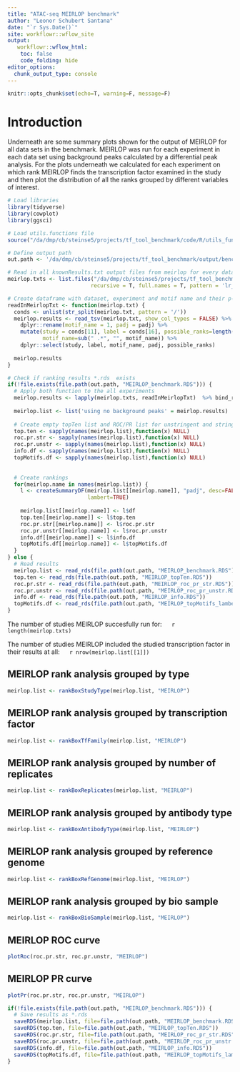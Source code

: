 ```yaml
---
title: "ATAC-seq MEIRLOP benchmark"
author: "Leonor Schubert Santana"
date: "`r Sys.Date()`"
site: workflowr::wflow_site
output:
   workflowr::wflow_html:
    toc: false
    code_folding: hide
editor_options:
  chunk_output_type: console
---
```


```r
knitr::opts_chunk$set(echo=T, warning=F, message=F)
```

# Introduction

Underneath are some summary plots shown for the output of MEIRLOP for all data sets in the benchmark. MEIRLOP was run for each experiment in each data set using background peaks calculated by a differential peak analysis. For the plots underneath we calculated for each experiment on which rank MEIRLOP finds the transcription factor examined in the study and then plot the distribution of all the ranks grouped by different variables of interest.

```r
# Load libraries
library(tidyverse)
library(cowplot)
library(ggsci)

# Load utils.functions file
source("/da/dmp/cb/steinse5/projects/tf_tool_benchmark/code/R/utils_functions.R")

# Define output path
out.path <- '/da/dmp/cb/steinse5/projects/tf_tool_benchmark/output/benchmark_data/atacseq/meirlop/'

# Read in all knownResults.txt output files from meirlop for every dataset
meirlop.txts <- list.files("/da/dmp/cb/steinse5/projects/tf_tool_benchmark/data/atacseq/",
                          recursive = T, full.names = T, pattern = 'lr_results.tsv')

# Create dataframe with dataset, experiment and motif name and their p-value
readInMeirlopTxt <- function(meirlop.txt) {
  conds <- unlist(str_split(meirlop.txt, pattern = '/'))
  meirlop.results <- read_tsv(meirlop.txt, show_col_types = FALSE) %>%
    dplyr::rename(motif_name = 1, padj = padj) %>%
    mutate(study = conds[11], label = conds[16], possible_ranks=length(motif_name),
           motif_name=sub(" .*", "", motif_name)) %>%
    dplyr::select(study, label, motif_name, padj, possible_ranks)
 
  meirlop.results
} 

# Check if ranking results *.rds  exists
if(!file.exists(file.path(out.path, "MEIRLOP_benchmark.RDS"))) {
  # Apply both function to the all experiments
  meirlop.results <- lapply(meirlop.txts, readInMeirlopTxt)  %>% bind_rows
  
  meirlop.list <- list('using no background peaks' = meirlop.results)
  
  # Create empty topTen list and ROC/PR list for unstringent and stringent and info
  top.ten <- sapply(names(meirlop.list),function(x) NULL)
  roc.pr.str <- sapply(names(meirlop.list),function(x) NULL)
  roc.pr.unstr <- sapply(names(meirlop.list),function(x) NULL)
  info.df <- sapply(names(meirlop.list),function(x) NULL)
  topMotifs.df <- sapply(names(meirlop.list),function(x) NULL)
  
  
  # Create rankings 
  for(meirlop.name in names(meirlop.list)) {
    l <- createSummaryDF(meirlop.list[[meirlop.name]], "padj", desc=FALSE, 
                         lambert=TRUE)
    
    meirlop.list[[meirlop.name]] <- l$df
    top.ten[[meirlop.name]] <- l$top.ten
    roc.pr.str[[meirlop.name]] <- l$roc.pr.str
    roc.pr.unstr[[meirlop.name]] <- l$roc.pr.unstr
    info.df[[meirlop.name]] <- l$info.df
    topMotifs.df[[meirlop.name]] <- l$topMotifs.df
  }
} else {
  # Read results
  meirlop.list <- read_rds(file.path(out.path, "MEIRLOP_benchmark.RDS"))
  top.ten <- read_rds(file.path(out.path, "MEIRLOP_topTen.RDS"))
  roc.pr.str <- read_rds(file.path(out.path, "MEIRLOP_roc_pr_str.RDS"))
  roc.pr.unstr <- read_rds(file.path(out.path, "MEIRLOP_roc_pr_unstr.RDS"))
  info.df <- read_rds(file.path(out.path, "MEIRLOP_info.RDS"))
  topMotifs.df <- read_rds(file.path(out.path, "MEIRLOP_topMotifs_lambert.RDS"))
}
```


The number of studies MEIRLOP succesfully run for: &emsp; `r length(meirlop.txts)` \

The number of studies MEIRLOP included the studied transcription factor in their results at all: &emsp; `r nrow(meirlop.list[[1]])`


## MEIRLOP rank analysis grouped by type {.tabset}

```r
meirlop.list <- rankBoxStudyType(meirlop.list, "MEIRLOP")
```

## MEIRLOP rank analysis grouped by transcription factor {.tabset}

```r
meirlop.list <- rankBoxTfFamily(meirlop.list, "MEIRLOP")
```

## MEIRLOP rank analysis grouped by number of replicates {.tabset}

```r
meirlop.list <- rankBoxReplicates(meirlop.list, "MEIRLOP")
```

## MEIRLOP rank analysis grouped by antibody type {.tabset}

```r
meirlop.list <- rankBoxAntibodyType(meirlop.list, "MEIRLOP")
```

## MEIRLOP rank analysis grouped by reference genome {.tabset}

```r
meirlop.list <- rankBoxRefGenome(meirlop.list, "MEIRLOP")
```

## MEIRLOP rank analysis grouped by bio sample {.tabset}

```r
meirlop.list <- rankBoxBioSample(meirlop.list, "MEIRLOP")
```

## MEIRLOP ROC curve {.tabset}

```r
plotRoc(roc.pr.str, roc.pr.unstr, "MEIRLOP")
```

## MEIRLOP PR curve {.tabset}

```r
plotPr(roc.pr.str, roc.pr.unstr, "MEIRLOP")
```

```r
if(!file.exists(file.path(out.path, "MEIRLOP_benchmark.RDS"))) {
  # Save results as *.rds
  saveRDS(meirlop.list, file=file.path(out.path, "MEIRLOP_benchmark.RDS"))
  saveRDS(top.ten, file=file.path(out.path, "MEIRLOP_topTen.RDS"))
  saveRDS(roc.pr.str, file=file.path(out.path, "MEIRLOP_roc_pr_str.RDS"))
  saveRDS(roc.pr.unstr, file=file.path(out.path, "MEIRLOP_roc_pr_unstr.RDS"))
  saveRDS(info.df, file=file.path(out.path, "MEIRLOP_info.RDS"))
  saveRDS(topMotifs.df, file=file.path(out.path, "MEIRLOP_topMotifs_lambert.RDS"))
}
```
